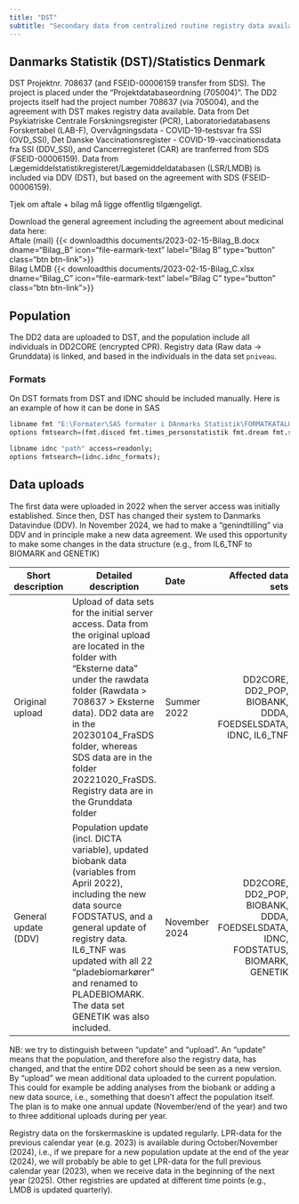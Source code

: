```yaml
---
title: "DST"
subtitle: "Secondary data from centralized routine registry data available on remote research server"
---
```


## Danmarks Statistik (DST)/Statistics Denmark

DST Projektnr. 708637 (and FSEID-00006159 transfer from SDS). The project is placed under the "Projektdatabaseordning (705004)". The DD2 projects itself had the project number 708637 (via 705004), and the agreement with DST makes registry data available. Data from Det Psykiatriske Centrale Forskningsregister (PCR), Laboratoriedatabasens Forskertabel (LAB-F), Overvågningsdata - COVID-19-testsvar fra SSI (OVD_SSI), Det Danske Vaccinationsregister - COVID-19-vaccinationsdata fra SSI (DDV_SSI), and Cancerregisteret (CAR) are tranferred from SDS (FSEID-00006159). Data from Lægemiddelstatistikregisteret/Lægemiddeldatabasen (LSR/LMDB) is included via DDV (DST), but based on the agreement with SDS (FSEID-00006159).

::: callout-important
Tjek om aftale + bilag må ligge offentlig tilgængeligt.
:::

Download the general agreement including the agreement about medicinal data here:\
Aftale (mail) {{< downloadthis documents/2023-02-15-Bilag_B.docx dname="Bilag_B" icon="file-earmark-text" label="Bilag B" type="button" class="btn btn-link">}}\
Bilag LMDB {{< downloadthis documents/2023-02-15-Bilag_C.xlsx dname="Bilag_C" icon="file-earmark-text" label="Bilag C" type="button" class="btn btn-link">}}

## Population

The DD2 data are uploaded to DST, and the population include all individuals in DD2CORE (encrypted CPR). Registry data (Raw data \-> Grunddata) is linked, and based in the individuals in the data set `pniveau`. 

### Formats

On DST formats from DST and IDNC should be included manually. Here is an example of how it can be done in SAS
```r
libname fmt "E:\Formater\SAS formater i DAnmarks Statistik\FORMATKATALOG" access=readonly;
options fmtsearch=(fmt.disced fmt.times_personstatistik fmt.dream fmt.statistikbank);

libname idnc "path" access=readonly;
options fmtsearch=(idnc.idnc_formats);
```


## Data uploads

The first data were uploaded in 2022 when the server access was initially established. Since then, DST has changed their system to Danmarks Datavindue (DDV). In November 2024, we had to make a "genindtilling" via DDV and in principle make a new data agreement. We used this opportunity to make some changes in the data structure (e.g., from IL6_TNF to BIOMARK and GENETIK)

| Short description | Detailed description | Date | Affected data sets |
|----------------|-----------------------|:---------------|-----------------:|
| Original upload | Upload of data sets for the initial server access. Data from the original upload are located in the folder with "Eksterne data" under the rawdata folder (Rawdata > 708637 > Eksterne data). DD2 data are in the 20230104_FraSDS folder, whereas SDS data are in the folder 20221020_FraSDS. Registry data are in the Grunddata folder  | Summer 2022 | DD2CORE, DD2_POP, BIOBANK, DDDA, FOEDSELSDATA, IDNC, IL6_TNF |
| General update (DDV) | Population update (incl. DICTA variable), updated biobank data (variables from April 2022), including the new data source FODSTATUS, and a general update of registry data. IL6_TNF was updated with all 22 "pladebiomarkører" and renamed to PLADEBIOMARK. The data set GENETIK was also included. | November 2024 | DD2CORE, DD2_POP, BIOBANK, DDDA, FOEDSELSDATA, IDNC, FODSTATUS, BIOMARK, GENETIK |




NB: we try to distinguish between "update" and "upload". An "update" means that the population, and therefore also the registry data, has changed, and that the entire DD2 cohort should be seen as a new version. By "upload" we mean additional data uploaded to the current population. This could for example be adding analyses from the biobank or adding a new data source, i.e., something that doesn't affect the population itself. The plan is to make one annual update (November/end of the year) and two to three additional uploads during per year.

Registry data on the forskermaskine is updated regularly. LPR-data for the previous calendar year (e.g. 2023) is available during October/November (2024), i.e., if we prepare for a new population update at the end of the year (2024), we will probably be able to get LPR-data for the full previous calendar year (2023), when we receive data in the beginning of the next year (2025). 
Other registries are updated at different time points (e.g., LMDB is updated quarterly). 
